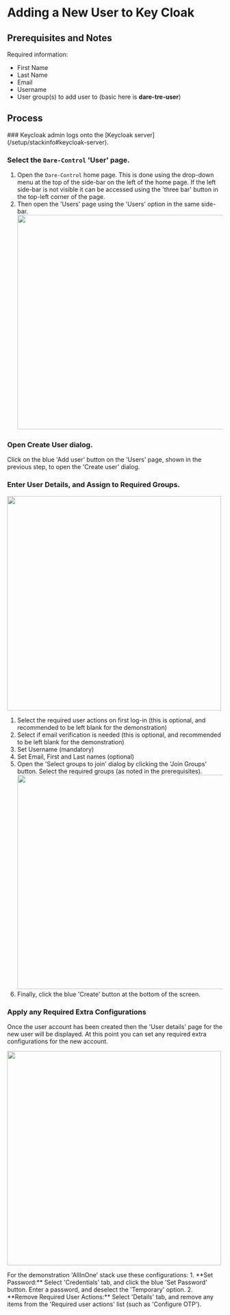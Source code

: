 
# Adding a New User to Key Cloak

## Prerequisites and Notes

Required information:
- First Name
- Last Name
- Email
- Username
- User group(s) to add user to (basic here is **dare-tre-user**)


## Process

<Steps>
### Keycloak admin logs onto the [Keycloak server](/setup/stackinfo#keycloak-server).

### Select the `Dare-Control` 'User' page.
1. Open the `Dare-Control` home page.
This is done using the drop-down menu
at the top of the side-bar on the left of the home page.
If the left side-bar is not visible it can be accessed 
using the 'three bar' button in the top-left corner of the page.
2. Then open the 'Users' page using the 'Users' option in the same side-bar.
<img src="/images/KeyCloak_DareControlUserPage.png" width="500"></img>

### Open Create User dialog.
Click on the blue 'Add user' button on the 'Users' page, shown in the previous step, 
to open the 'Create user' dialog.

### Enter User Details, and Assign to Required Groups.
<img src="/images/KeyCloak_DareControlCreateUser.png" width="500"></img>
1. Select the required user actions on first log-in
(this is optional, and recommended to be left blank for the demonstration)
2. Select if email verification is needed
(this is optional, and recommended to be left blank for the demonstration)
3. Set Username (mandatory)
4. Set Email, First and Last names (optional)
5. Open the 'Select groups to join' dialog by clicking the 'Join Groups' button.
Select the required groups (as noted in the prerequisites).
<img src="/images/KeyCloak_DareControlCreateUserSelectGroups.png" width="500"></img>
6. Finally, click the blue 'Create' button at the bottom of the screen.

### Apply any Required Extra Configurations

Once the user account has been created then
the 'User details' page for the new user will be displayed.
At this point you can set any required extra configurations for the new account.

<img src="/images/KeyCloak_ChangeUserDetails.png" width="500"></img>

<Callout>
For the demonstration 'AllInOne' stack use these configurations:
1. **Set Password:** Select 'Credentials' tab, and click the blue 'Set Password' button.
Enter a password, and deselect the 'Temporary' option.
2. **Remove Required User Actions:** Select 'Details' tab,
and remove any items from the 'Required user actions' list (such as 'Configure OTP').
</Callout>

</Steps>